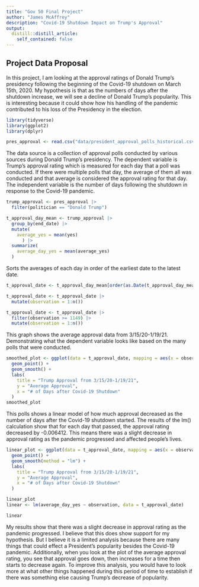 ```yaml
---
title: "Gov 50 Final Project"
author: "James McAffrey"
description: "Covid-19 Shutdown Impact on Trump's Approval"
output:
  distill::distill_article:
    self_contained: false
---
```


## Project Data Proposal

In this project, I am looking at the approval ratings of Donald Trump’s presidency following the beginning of the Covid-19 shutdown on March 15th, 2020. My hypothesis is that as the numbers of days after the shutdown increase, we will see a decline of Donald Trump’s popularity. This is interesting because it could show how his handling of the pandemic contributed to his loss of the Presidency in the election.
 
```r
library(tidyverse)
library(ggplot2)
library(dplyr)

pres_approval <- read.csv("data/president_approval_polls_historical.csv")

```
\newpage


The data source is a collection of approval polls conducted by various sources during Donald Trump’s presidency. The dependent variable is Trump’s approval rating which is measured for each day that a poll was conducted. If there were multiple polls that day, the average of them all was conducted and that average is considered the approval rating for that day.  The independent variable is the number of days following the shutdown in response to the Covid-19 pandemic.  

```r
trump_approval <- pres_approval |>
  filter(politician == "Donald Trump")

t_approval_day_mean <- trump_approval |>
  group_by(end_date) |>
  mutate(
    average_yes = mean(yes) 
      ) |>
  summarize(
    average_day_yes = mean(average_yes)
  )
```

Sorts the averages of each day in order of the earliest date to the latest date.
```r
t_approval_date <- t_approval_day_mean[order(as.Date(t_approval_day_mean$end_date, format="%m/%d/%Y")),]

t_approval_date <- t_approval_date |>
  mutate(observation = 1:n())

t_approval_date <- t_approval_date |> 
  filter(observation >= 1149) |>
  mutate(observation = 1:n()) 
```


This graph shows the average approval data from 3/15/20-1/19/21. Demonstrating what the dependent variable looks like based on the many polls that were conducted.
```r
smoothed_plot <- ggplot(data = t_approval_date, mapping = aes(x = observation, y = average_day_yes)) +
  geom_point() +
  geom_smooth() +
  labs(
    title = "Trump Approval from 3/15/20-1/19/21",
    y = "Average Approval",
    x = "# of Days after Covid-19 Shutdown"
  )
smoothed_plot
```


This polls shows a linear model of how much approval decreased as the number of days after the Covid-19 shutdown started. The results of the lm() calculation show that for each day that passed, the approval rating decreased by -0.006412. This means there was a slight decrease in approval rating as the pandemic progressed and affected people's lives.
```r
linear_plot <- ggplot(data = t_approval_date, mapping = aes(x = observation, y = average_day_yes)) +
  geom_point() +
  geom_smooth(method = "lm") +
  labs(
    title = "Trump Approval from 3/15/20-1/19/21",
    y = "Average Approval",
    x = "# of Days after Covid-19 Shutdown"
  )

linear_plot
linear <- lm(average_day_yes ~ observation, data = t_approval_date)

linear

```



My results show that there was a slight decrease in approval rating as the pandemic progressed. I believe that this does show support for my hypothesis. But I believe it is a limited analysis because there are many things that could effect a President’s popularity besides the Covid-19 pandemic. Additionally, when you look at the plot of the average approval rating, you see that approval goes down, then increases for a time then starts to decrease again. To improve this analysis, you would have to look more at what other things happened during this period of time to establish if there was something else causing Trump’s decrease of popularity. 











